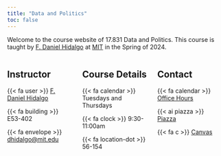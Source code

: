 ```yaml
---
title: "Data and Politics"
toc: false
---
```


Welcome to the course website of 17.831 Data and Politics. This course is taught by [F. Daniel Hidalgo](https://www.dhidalgo.me) at [MIT](https://www.mit.edu) in the Spring of 2024.

::: columns
::: {.column width="33%"}
## Instructor

::: course-details
{{< fa user >}} [F. Daniel Hidalgo](https://www.dhidalgo.me)

{{< fa building >}} E53-402

{{< fa envelope >}} [dhidalgo\@mit.edu](mailto:dhidalgo@mit.edu)
:::
:::

::: {.column width="33%"}
## Course Details

::: course-details
{{< fa calendar >}} Tuesdays and Thursdays

{{< fa clock >}} 9:30-11:00am

{{< fa location-dot >}} 56-154
:::
:::

::: {.column width="33%"}
## Contact

::: course-details
{{< fa calendar >}} [Office Hours](https://fantastical.app/dhidalgo/office-hours)

{{< ai piazza >}} [Piazza](https://piazza.com/mit/spring2024/17831/home)

{{< fa c >}} [Canvas](https://canvas.mit.edu/courses/24619)
:::
:::
:::
